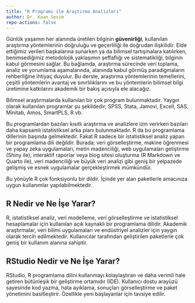 ```yaml
---
title: "R Programı ile Araştırma Analizleri"
author: Dr. Kaan Sevim
repo-actions: false
---
```


Günlük yaşamın her alanında üretilen bilginin **güvenirliği**, kullanılan araştırma yöntemlerinin doğruluğu ve geçerliliği ile doğrudan ilişkilidir. Elde ettiğimiz verileri başkalarına sunarken ya da bilimsel tartışmalara katılırken, benimsediğimiz metodolojik yaklaşımın şeffaflığı ve sistematikliği, bilginin kabul görmesini sağlar. Bu bağlamda, araştırma sürecinde veri toplama, analiz ve yorumlama aşamalarında, alanında kabul görmüş paradigmaların rehberliğine ihtiyaç duyulur. Bu derste, araştırma yöntemlerinin temellerini, çeşitli yöntemlerin avantaj ve sınırlılıklarını ve bu yöntemlerin bilimsel bilgi üretimine katkılarını akademik bir bakış açısıyla ele alacağız.

Bilimsel araştırmalarda kullanılan bir çok program bulunmaktadır. Yaygın olarak kullanılan programlar şu şekildedir; SPSS, Stata, Jamovi, Excell, SAS, Minitab, Amos, SmartPLS, R vb.

Bu programlardan bazıları kısıtlı araştırma ve analizlere izin verirken bazıları daha kapsamlı istatistiksel arka planı bulunmaktadır. R da bu programlama dillerinin başında gelmektedir. Fakat R sadece bir istatistiksel analiz yapan bir programlama dili değildir. Burada; veri görselleştirme, makine öğrenmesi ve yapay zeka uygulamaları, metin madenciliği, web uygulamaları geliştirme (Shiny ile), interaktif raporlar veya blog sitesi oluşturma (R Markdown ve Quarto ile), veri madenciliği ve büyük veri analizi gibi geniş bir yelpazede gelişmiş ve esnek uygulamalar gerçekleştirmek mümkündür.

Bu yönüyle R çok fonksiyonlu bir dildir. İçinde yer alan paketlerle amacınıza uygun kullanımlar yapılabilmektedir.

## R Nedir ve Ne İşe Yarar?

R, istatistiksel analiz, veri modelleme, veri görselleştirme ve istatistiksel hesaplamalar için kullanılan açık kaynaklı bir programlama dilidir. Akademik araştırmalar, veri bilimi uygulamaları ve endüstriyel analizler için yaygın olarak tercih edilmektedir. Kullanıcılar tarafından geliştirilen paketlerle çok geniş bir kullanım alanına sahiptir.

## RStudio Nedir ve Ne İşe Yarar?

RStudio, R programlama dilini kullanmayı kolaylaştıran ve daha verimli hale getiren bütünleşik bir geliştirme ortamıdır (IDE). Kullanıcı dostu arayüzü sayesinde kod yazma, hata ayıklama, sonuçları görselleştirme ve paket yönetimini basitleştirir. Özellikle yeni başlayanlar için tavsiye edilir.
